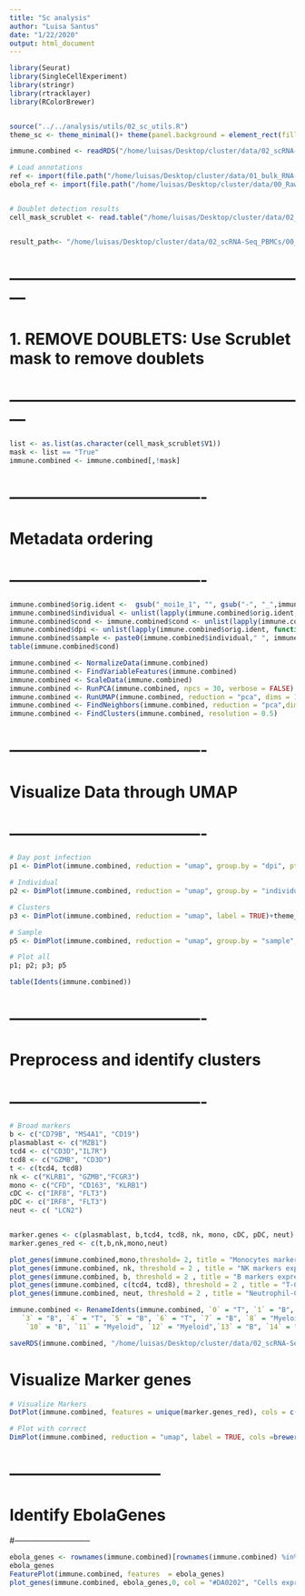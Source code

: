 ```yaml
---
title: "Sc analysis"
author: "Luisa Santus"
date: "1/22/2020"
output: html_document
---
```


```r
library(Seurat)
library(SingleCellExperiment)
library(stringr)
library(rtracklayer)
library(RColorBrewer)


source("../../analysis/utils/02_sc_utils.R")
theme_sc <- theme_minimal()+ theme(panel.background = element_rect(fill = "white", colour = "grey50"), panel.grid.major = element_blank(), panel.grid.minor = element_blank())+theme(legend.text = element_text(size=18))

immune.combined <- readRDS("/home/luisas/Desktop/cluster/data/02_scRNA-Seq_PBMCs/00_scRNA-Seq_exVivo_rhemac10/05_RObjects/01_QC/immune.combined_qc.rds")

# Load annotations
ref <- import(file.path("/home/luisas/Desktop/cluster/data/01_bulk_RNA-Seq_lncRNAs_annotation/03_novel_lncRNAs_list/rheMac10_EBOV_and_novel_genenames.gtf"))
ebola_ref <- import(file.path("/home/luisas/Desktop/cluster/data/00_RawData/pardis_shared_data/sabeti-txnomics/shared-resources/HISAT2/EBOV-Kikwit/KU182905.1.gtf"))


# Doublet detection results 
cell_mask_scrublet <- read.table("/home/luisas/Desktop/cluster/data/02_scRNA-Seq_PBMCs/00_scRNA-Seq_exVivo_rhemac10/05_RObjects/02_DoubletDetection/immune.combined_scrublet_mask.txt")


result_path<- "/home/luisas/Desktop/cluster/data/02_scRNA-Seq_PBMCs/00_scRNA-Seq_exVivo_rhemac10/05_RObjects/03_prep"
```

# ---------------------------------------------------------
#    1. REMOVE DOUBLETS: Use Scrublet mask to remove doublets 
# ---------------------------------------------------------

```r
list <- as.list(as.character(cell_mask_scrublet$V1))
mask <- list == "True"
immune.combined <- immune.combined[,!mask]
```



# -------------------------------------
#     Metadata ordering 
# -------------------------------------

```r
immune.combined$orig.ident <-  gsub("_moi1e_1", "", gsub("-", "_",immune.combined$orig.ident))
immune.combined$individual <- unlist(lapply(immune.combined$orig.ident, function(x) paste(unlist(str_split(x, "_")[[1]][1]))))
immune.combined$cond <- immune.combined$cond <- unlist(lapply(immune.combined$orig.ident, function(x) unlist(str_split(x, "_")[[1]][2])))
immune.combined$dpi <- unlist(lapply(immune.combined$orig.ident, function(x) unlist(str_split(x, "_")[[1]][3])))
immune.combined$sample <- paste0(immune.combined$individual," ", immune.combined$dpi)
table(immune.combined$cond)
```

```r
immune.combined <- NormalizeData(immune.combined)
immune.combined <- FindVariableFeatures(immune.combined)
immune.combined <- ScaleData(immune.combined)
immune.combined <- RunPCA(immune.combined, npcs = 30, verbose = FALSE)
immune.combined <- RunUMAP(immune.combined, reduction = "pca", dims = 1:20)
immune.combined <- FindNeighbors(immune.combined, reduction = "pca",dims = 1:20 )
immune.combined <- FindClusters(immune.combined, resolution = 0.5)
```

# -------------------------------------
#    Visualize Data through UMAP
# -------------------------------------

```r

# Day post infection 
p1 <- DimPlot(immune.combined, reduction = "umap", group.by = "dpi", pt.size = 0.1, cols = brewer.pal(10, "Paired"))+theme_sc

# Individual 
p2 <- DimPlot(immune.combined, reduction = "umap", group.by = "individual")+theme_sc

# Clusters 
p3 <- DimPlot(immune.combined, reduction = "umap", label = TRUE)+theme_sc

# Sample
p5 <- DimPlot(immune.combined, reduction = "umap", group.by = "sample", pt.size = 0.00001)+theme_sc

# Plot all
p1; p2; p3; p5

table(Idents(immune.combined))

```

# -------------------------------------
#     Preprocess and identify clusters
# -------------------------------------

```r



# Broad markers
b <- c("CD79B", "MS4A1", "CD19")
plasmablast <- c("MZB1")
tcd4 <- c("CD3D","IL7R")
tcd8 <- c("GZMB", "CD3D")
t <- c(tcd4, tcd8)
nk <- c("KLRB1", "GZMB","FCGR3")
mono <- c("CFD", "CD163", "KLRB1")
cDC <- c("IRF8", "FLT3")
pDC <- c("IRF8", "FLT3")
neut <- c( "LCN2") 


marker.genes <- c(plasmablast, b,tcd4, tcd8, nk, mono, cDC, pDC, neut)
marker.genes_red <- c(t,b,nk,mono,neut)

plot_genes(immune.combined,mono,threshold= 2, title = "Monocytes marker expression", col = "purple")
plot_genes(immune.combined, nk, threshold = 2 , title = "NK markers expression", col = "purple")
plot_genes(immune.combined, b, threshold = 2 , title = "B markers expression", col = "purple")
plot_genes(immune.combined, c(tcd4, tcd8), threshold = 2 , title = "T-Cell markers expression", col = "purple")
plot_genes(immune.combined, neut, threshold = 2 , title = "Neutrophil-Cell markers expression", col = "purple")

immune.combined <- RenameIdents(immune.combined, `0` = "T", `1` = "B", `2` = "NK", 
   `3` = "B", `4` = "T", `5` = "B", `6` = "T", `7` = "B", `8` = "Myeloid", `9` = "T",
    `10` = "B", `11` = "Myeloid", `12` = "Myeloid",`13` = "B", `14` = "Myeloid", `15` = "Myeloid" )

saveRDS(immune.combined, "/home/luisas/Desktop/cluster/data/02_scRNA-Seq_PBMCs/00_scRNA-Seq_exVivo_rhemac10/05_RObjects/03_prep/03_immune.combined.ready.rds")
```


# Visualize Marker genes

```r
# Visualize Markers
DotPlot(immune.combined, features = unique(marker.genes_red), cols = c("blue", "red", "purple"), dot.scale = 8) + RotatedAxis()+theme(axis.text = element_text(size = 20), axis.title = element_blank())

# Plot with correct
DimPlot(immune.combined, reduction = "umap", label = TRUE, cols =brewer.pal(4, "Set2"), label.size = 6)+theme_minimal()+ theme(panel.background = element_rect(fill = "white", colour = "grey50"), panel.grid.major = element_blank(), panel.grid.minor = element_blank())+theme(legend.text = element_text(size=18))
```

# -----------------------------
#     Identify EbolaGenes
#-----------------------------

```r
ebola_genes <- rownames(immune.combined)[rownames(immune.combined) %in% paste(ebola_ref$gene_id, "unknown", sep ="-")]
ebola_genes
FeaturePlot(immune.combined, features  = ebola_genes)
plot_genes(immune.combined, ebola_genes,0, col = "#DA0202", "Cells expressing Ebola RNA")


```


